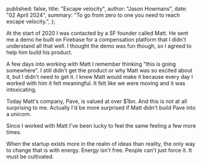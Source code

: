   published: false,
  title: "Escape velocity",
  author: "Jason Howmans",
  date: "02 April 2024",
  summary: "To go from zero to one you need to reach escape velocity.",
};

At the start of 2020 I was contacted by a SF founder called Matt. He sent me a demo he built on Firebase for a compensation platform that I didn't understand all that well. I thought the demo was fun though, so I agreed to help him build his product.

A few days into working with Matt I remember thinking "this is going somewhere". I still didn't get the product or why Matt was so excited about it, but I didn't need to get it. I knew Matt would make it because every day I worked with him it felt meaningful. It felt like we were moving and it was intoxicating.

Today Matt's company, Pave, is valued at over $1bn. And this is not at all surprising to me. Actually I'd be more surprised if Matt didn't build Pave into a unicorn.

Since I worked with Matt I've been lucky to feel the same feeling a few more times.

When the startup exists more in the realm of ideas than reality, the only way to change that is with energy. Energy isn't free. People can't just force it. It must be cultivated.
